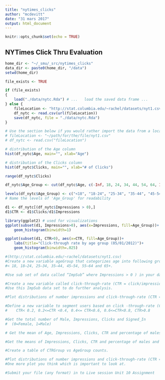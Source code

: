 ```yaml
---
title: "nytimes_clicks"
author: "mcdevitt"
date: "31 mars 2017"
output: html_document
---
```


```r
knitr::opts_chunk$set(echo = TRUE)
```

## NYTimes Click Thru Evaluation


```r

home_dir <- "~/_smu/_src/nytimes_clicks"
data_dir <- paste0(home_dir, "/data")
setwd(home_dir)

file_exists <- TRUE

if (file_exists)
{
	load("./data/nytc.Rda")	# ...	load the saved data frame ...
} else {
	fileLocation <- "http://stat.columbia.edu/~rachel/datasets/nyt1.csv"
	df_nytc <- read.csv(url(fileLocation))
	save(df_nytc, file = "./data/nytc.Rda")
}

# Use the section below if you would rather import the data from a local file
# fileLocation <- "~/path/for/the/file/nyt1.csv"
# df_nytc <- read.csv("fileLocation")

# distribution of the Age column
hist(df_nytc$Age, main="", xlab="Age")

# distribution of the Clicks column
hist(df_nytc$Clicks, main="", xlab="# of Clicks")

range(df_nytc$Clicks)

df_nytc$Age_Group <- cut(df_nytc$Age, c(-Inf, 18, 24, 34, 44, 54, 64, Inf))

levels(df_nytc$Age_Group) <- c("<18", "18-24", "25-34", "35-44", "45-54", "55-64", "65+")
# Name the levels of 'Age_Group' for readability

d1 <- df_nytc[(df_nytc$Impressions > 0),]
d1$CTR <- d1$Clicks/d1$Impressions

library(ggplot2) # used for visualizations
ggplot(subset(d1, Impressions>0), aes(x=Impressions, fill=Age_Group))+
    geom_histogram(binwidth=1)

ggplot(subset(d1, CTR>0), aes(x=CTR, fill=Age_Group))+
    labs(title="Click-through rate by age group (05/01/2012)")+
    geom_histogram(binwidth=.025)

#(http://stat.columbia.edu/~rachel/datasets/nyt1.csv)
#Create a new variable ageGroup that categorizes age into following groups: 
#< 18, 18–24, 25–34, 35–44, 45–54, 55–64 and 65+.

#Use sub set of data called “ImpSub” where Impressions > 0 ) in your data set.

#Create a new variable called click-through-rate (CTR = click/impression).
#Use this ImpSub data set to do further analysis.

#Plot distributions of number impressions and click-through-rate (CTR = click/impression) for the age groups.

#Define a new variable to segment users based on click -through-rate (CTR) behavior.
#    CTR< 0.2, 0.2<=CTR <0.4, 0.4<= CTR<0.6, 0.6<=CTR<0.8, CTR>0.8

#Get the total number of Male, Impressions, Clicks and Signed_In
#  (0=Female, 1=Male)

# Get the mean of Age, Impressions, Clicks, CTR and percentage of males and signed_In 

#Get the means of Impressions, Clicks, CTR and percentage of males and signed_In  by AgeGroup.

#Create a table of CTRGroup vs AgeGroup counts.

#Plot distributions of number impressions and click-through-rate (CTR = click/impression) for the age groups
#One more plot you think which is important to look at.

#Submit your file (any format) in to Live session Unit 10 Assignment


```
